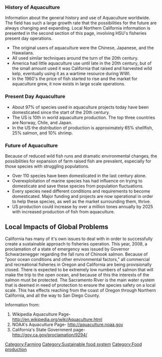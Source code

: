 ===History of Aquaculture===
Information about the general history and use of Aquaculture worldwide. The field has such a large growth rate that the possibilities for the future are always changing and expanding. Local Northern California information is presented in the second section of this page, involving HSU's fisheries present day operations.

*The original users of aquaculture were the Chinese, Japanese, and the Hawaiians.
*All used similar techniques around the turn of the 20th century.
*America had little aquaculture use until late in the 20th century, but of the small amount used it was California that raised and harvested wild kelp, eventually using it as a wartime resource during WWI.
*In the 1960's the price of fish started to rise and the market for aquaculture grew, it now exists in large scale operations.

===Present Day Aquaculture===
*About 97% of species used in aquaculture projects today have been domesticated since the start of the 20th century.
*The US is 10th in world aquaculture production.  The top three countries are Norway, Chile, and Japan.
*In the US the distribution of production is approximately 65% shellfish, 25% salmon, and 10% shrimp.

===Future of Aquaculture===
Because of reduced wild fish runs and dramatic environmental changes, the possibilities for expansion of farm raised fish are prevalent, especially for those species with struggling populations.

*Over 110 species have been domesticated in the last century alone.
*Overexploitation of marine species has had influence on trying to domesticate and save these species from population fluctuations.
*Every species need different conditions and requirements to become domesticated. Major funding and projects are now operational in order to help these species, as well as the market surrounding them, thrive.
*US production could increase by over a million tones annually by 2025 with increased production of fish from aquaculture.

==Local Impacts of Global Problems==
California has many of it's own issues to deal with in order to successfully create a sustainable approach to fisheries operation.  This year, 2008, a proclamation of a state of emergency was issued by Governor Schwarzenegger regarding the fall runs of Chinook salmon.  Because of "poor ocean conditions and other environmental factors," all commercial and recreational fisheries in Oregon and California are being provisionally closed. There is expected to be extremely low numbers of salmon that will make the trip to the open ocean, and because of this the interests of the salmon must be protected.  The Sacramento River is the main water system that is deemed in need of protection to ensure the species safety on a local scale.  This has effects reaching from the coast of Oregon through Northern California, and all the way to San Diego County.


Information from:
#Wikipedia Aquaculture Page- http://en.wikipedia.org/wiki/Aquaculture.html
#NOAA's Aquaculture Page- http://aquaculture.noaa.gov
#California's State Government page- http://gov.ca.gov/proclamation/9294/

[[Category:Farming]]
[[Category:Sustainable food system]]
[[Category:Food production]]